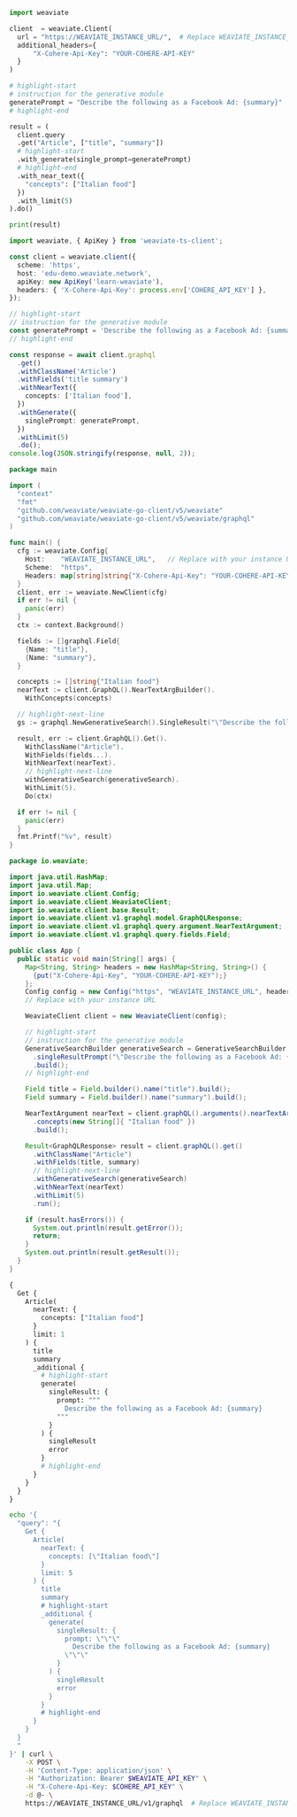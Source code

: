
<Tabs groupId="languages">
<TabItem value="py" label="Python Client v4">
    <FilteredTextBlock
      text={PyCode}
      startMarker="# START GenerativeCohere"
      endMarker="# END GenerativeCohere"
      language="py"
    />
</TabItem>
<TabItem value="py3" label="Python Client v3">

```python
import weaviate

client  = weaviate.Client(
  url = "https://WEAVIATE_INSTANCE_URL/",  # Replace WEAVIATE_INSTANCE_URL with your instance URL
  additional_headers={
      "X-Cohere-Api-Key": "YOUR-COHERE-API-KEY"
  }
)

# highlight-start
# instruction for the generative module
generatePrompt = "Describe the following as a Facebook Ad: {summary}"
# highlight-end

result = (
  client.query
  .get("Article", ["title", "summary"])
  # highlight-start
  .with_generate(single_prompt=generatePrompt)
  # highlight-end
  .with_near_text({
    "concepts": ["Italian food"]
  })
  .with_limit(5)
).do()

print(result)
```

</TabItem>
<TabItem value="js" label="JS/TS Client v2">

```ts
import weaviate, { ApiKey } from 'weaviate-ts-client';

const client = weaviate.client({
  scheme: 'https',
  host: 'edu-demo.weaviate.network',
  apiKey: new ApiKey('learn-weaviate'),
  headers: { 'X-Cohere-Api-Key': process.env['COHERE_API_KEY'] },
});

// highlight-start
// instruction for the generative module
const generatePrompt = 'Describe the following as a Facebook Ad: {summary}';
// highlight-end

const response = await client.graphql
  .get()
  .withClassName('Article')
  .withFields('title summary')
  .withNearText({
    concepts: ['Italian food'],
  })
  .withGenerate({
    singlePrompt: generatePrompt,
  })
  .withLimit(5)
  .do();
console.log(JSON.stringify(response, null, 2));
```

</TabItem>
<TabItem value="go" label="Go">

```go
package main

import (
  "context"
  "fmt"
  "github.com/weaviate/weaviate-go-client/v5/weaviate"
  "github.com/weaviate/weaviate-go-client/v5/weaviate/graphql"
)

func main() {
  cfg := weaviate.Config{
    Host:    "WEAVIATE_INSTANCE_URL",   // Replace with your instance URL
    Scheme:  "https",
    Headers: map[string]string{"X-Cohere-Api-Key": "YOUR-COHERE-API-KEY"},
  }
  client, err := weaviate.NewClient(cfg)
  if err != nil {
    panic(err)
  }
  ctx := context.Background()

  fields := []graphql.Field{
    {Name: "title"},
    {Name: "summary"},
  }

  concepts := []string{"Italian food"}
  nearText := client.GraphQL().NearTextArgBuilder().
    WithConcepts(concepts)

  // highlight-next-line
  gs := graphql.NewGenerativeSearch().SingleResult("\"Describe the following as a Facebook Ad: {summary}\"")

  result, err := client.GraphQL().Get().
    WithClassName("Article").
    WithFields(fields...).
    WithNearText(nearText).
    // highlight-next-line
    withGenerativeSearch(generativeSearch).
    WithLimit(5).
    Do(ctx)

  if err != nil {
    panic(err)
  }
  fmt.Printf("%v", result)
}
```

</TabItem>
<TabItem value="java" label="Java">

```java
package io.weaviate;

import java.util.HashMap;
import java.util.Map;
import io.weaviate.client.Config;
import io.weaviate.client.WeaviateClient;
import io.weaviate.client.base.Result;
import io.weaviate.client.v1.graphql.model.GraphQLResponse;
import io.weaviate.client.v1.graphql.query.argument.NearTextArgument;
import io.weaviate.client.v1.graphql.query.fields.Field;

public class App {
  public static void main(String[] args) {
    Map<String, String> headers = new HashMap<String, String>() {
      {put("X-Cohere-Api-Key", "YOUR-COHERE-API-KEY");}
    };
    Config config = new Config("https", "WEAVIATE_INSTANCE_URL", headers);
    // Replace with your instance URL

    WeaviateClient client = new WeaviateClient(config);

    // highlight-start
    // instruction for the generative module
    GenerativeSearchBuilder generativeSearch = GenerativeSearchBuilder.builder()
      .singleResultPrompt("\"Describe the following as a Facebook Ad: {summary}\"")
      .build();
    // highlight-end

    Field title = Field.builder().name("title").build();
    Field summary = Field.builder().name("summary").build();

    NearTextArgument nearText = client.graphQL().arguments().nearTextArgBuilder()
      .concepts(new String[]{ "Italian food" })
      .build();

    Result<GraphQLResponse> result = client.graphQL().get()
      .withClassName("Article")
      .withFields(title, summary)
      // highlight-next-line
      .withGenerativeSearch(generativeSearch)
      .withNearText(nearText)
      .withLimit(5)
      .run();

    if (result.hasErrors()) {
      System.out.println(result.getError());
      return;
    }
    System.out.println(result.getResult());
  }
}
```

</TabItem>
<TabItem value="graphql" label="GraphQL">

```graphql
{
  Get {
    Article(
      nearText: {
        concepts: ["Italian food"]
      }
      limit: 1
    ) {
      title
      summary
      _additional {
        # highlight-start
        generate(
          singleResult: {
            prompt: """
              Describe the following as a Facebook Ad: {summary}
            """
          }
        ) {
          singleResult
          error
        }
        # highlight-end
      }
    }
  }
}
```

</TabItem>
<TabItem value="curl" label="Curl">

```bash
echo '{
  "query": "{
    Get {
      Article(
        nearText: {
          concepts: [\"Italian food\"]
        }
        limit: 5
      ) {
        title
        summary
        # highlight-start
        _additional {
          generate(
            singleResult: {
              prompt: \"\"\"
                Describe the following as a Facebook Ad: {summary}
              \"\"\"
            }
          ) {
            singleResult
            error
          }
        }
        # highlight-end
      }
    }
  }
  "
}' | curl \
    -X POST \
    -H 'Content-Type: application/json' \
    -H "Authorization: Bearer $WEAVIATE_API_KEY" \
    -H "X-Cohere-Api-Key: $COHERE_API_KEY" \
    -d @- \
    https://WEAVIATE_INSTANCE_URL/v1/graphql  # Replace WEAVIATE_INSTANCE_URL with your instance URL
```

</TabItem>
</Tabs>
